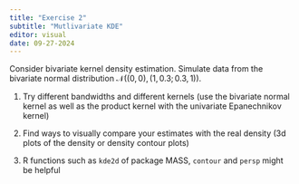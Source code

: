 ```yaml
---
title: "Exercise 2"
subtitle: "Mutlivariate KDE"
editor: visual
date: 09-27-2024
---
```


Consider bivariate kernel density estimation. Simulate data from the bivariate normal distribution $\mathcal{N}((0,0), (1, 0.3; 0.3, 1))$.

1. Try different bandwidths and different kernels (use the bivariate normal kernel as well as the product kernel with the univariate Epanechnikov kernel)

2. Find ways to visually compare your estimates with the real density (3d plots of the density or density contour plots)

3. R functions such as `kde2d` of package MASS, `contour` and `persp` might be helpful
